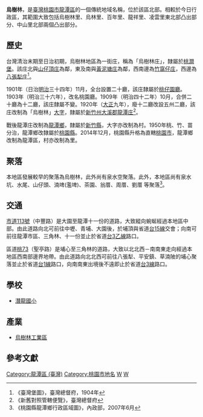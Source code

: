 {{noteTA　
|1 = zh-cn:庄; zh-hk:庄; zh-tw:庄;
}}
'''烏樹林'''，是[[臺灣|臺灣]][[桃園市|桃園市]][[龍潭區_(台灣)|龍潭區]]的一個傳統地域名稱，位於該區北部。相較於今日行政區，其範圍大致包括烏樹林里、烏林里、百年里、龍祥里、凌雲里東北部凸出部分、中山里北部兩個凸出部分。

==歷史==
台灣清治末期至日治初期，烏樹林地區為一街庄，稱為「烏樹林庄」，隸屬於[[桃澗堡|桃澗堡]]。該庄北與[[山仔頂庄|山仔頂庄]]為鄰，東及南與[[黃泥塘庄|黃泥塘庄]]為鄰，西南邊為[[竹窩仔庄|竹窩仔庄]]，西邊為[[八張犁_(桃園市)|八張犁庄]]<ref name="臺灣堡圖">《臺灣堡圖》，臺灣總督府，1904年</ref>。

1901年（日治[[明治|明治]]三十四年）11月，全台設置二十廳，該庄隸屬於[[桃仔園廳|桃仔園廳]]。1903年（明治三十六年），改名桃園廳。1909年（明治四十二年）10月，合併二十廳為十二廳，該庄隸屬不變。1920年（[[大正|大正]]九年），廢十二廳改設五州二廳，該庄改制為「烏樹林」[[大字|大字]]，隸屬於[[新竹州|新竹州]][[大溪郡|大溪郡]][[龍潭庄|龍潭庄]]<ref>《新舊對照管轄便覽》，臺灣總督府</ref>。

戰後龍潭庄改制為[[龍潭區_(桃園市)|龍潭鄉]]，隸屬於[[新竹縣|新竹縣]]，大字亦改制為村。1950年桃、竹、苗分治，龍潭鄉改隸屬於[[桃園縣|桃園縣]]。2014年12月，桃園縣升格為直轄[[桃園市|桃園市]]，龍潭鄉改制為龍潭區，村亦改制為里。

==聚落==
本地區發展較早的聚落為烏樹林，此外尚有泉水空聚落。此外，本地區尚有泉水坑、水尾、山仔頭、湳埤(濫埤)、茶園、翁厝、周厝、劉厝 等聚落<ref>《桃園縣龍潭鄉行政區域圖》，內政部，2007年6月</ref>。

==交通==
[[市道113號|市道113號]]（中豐路）是大園至龍潭十一份的道路，大致縱向蜿蜒經過本地區中部。由此道路向北可前往中壢、青埔、大園後，於埔頂與省道[[台15線|台15線]]交會；向南可前往龍潭市區、三角林、十一份並止於省道[[台3乙線|台3乙線]]路口。

區道[[桃73|桃73]]（聖亭路）是埔心至三角林的道路，大致以北北西－南南東走向經過本地區西南部邊界地帶。由此道路向北北西可前往八張犁、平安鎮、草湳陂的埔心聚落並止於省道[[台1線|台1線]]路口，向南南東出境後不遠即止於省道[[台3線|台3線]]路口。

==學校==
*[[桃園市龍潭區潛龍國民小學|潛龍國小]]

==產業==
*[[烏樹林工業區|烏樹林工業區]]

==參考文獻==
{{reflist}}

{{大溪郡}}

[[Category:龍潭區_(臺灣)|Category:龍潭區 (臺灣)]]
[[Category:桃園市地名|Category:桃園市地名]]
[[Category:桃澗堡|W]]
[[Category:大溪郡大字|W]]